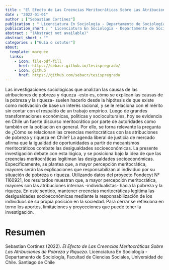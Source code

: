 ```yaml
---
title : "El Efecto de Las Creencias Meritocráticas Sobre Las Atribuciones de Pobreza y Riqueza"
date : "2022-01-01"
author : ["Sebastian Cortinez"]
publication : " Licenciatura En Sociología - Departamento de Sociología, Facultad de Ciencias Sociales, Universidad de Chile. Santiago de Chile"
publication_short : " Licenciatura En Sociología - Departamento de Sociología, Facultad de Ciencias Sociales, Universidad de Chile. Santiago de Chile"
abstract : "(Abstract not available)"
abstract_short : ""
categories : ["Guía o cotutor"]
about:
  template: marquee
  links:
    - icon: file-pdf-fill
      href: https://sebacr.github.io/tesispregrado/
    - icon: github
      href: https://github.com/sebacr/tesispregrado
---
```

Las investigaciones sociológicas que analizan las causas de las atribuciones de pobreza y riqueza -esto es, cómo se explican las causas de la pobreza y la riqueza- suelen hacerlo desde la hipótesis de que existe como motivación de base un interés racional, y se le relaciona con el mérito sin contar con el respaldo de un trabajo empírico. Luego de grandes transformaciones económicas, políticas y socioculturales, hoy se evidencia en Chile un fuerte discurso meritocrático por parte de autoridades como también en la población en general. Por ello, se torna relevante la pregunta de ¿Cómo se relacionan las creencias meritocráticas con las atribuciones de pobreza y riqueza en Chile? La agenda liberal de justicia de mercado afirma que la igualdad de oportunidades a partir de mecanismos meritocráticos combate las desigualdades socioeconómicas. La presente investigación debate con esta lógica, y se posiciona bajo la idea de que las creencias meritocráticas legitiman las desigualdades socioeconómicas. Específicamente, se plantea que, a mayor percepción meritocrática, mayores serán las explicaciones que responsabilizan al individuo por su situación de pobreza o riqueza. Utilizando datos del proyecto Fondecyt N° 1160921, los resultados muestran que, a mayor percepción meritocrática, mayores son las atribuciones internas -individualistas- hacia la pobreza y la riqueza. En este sentido, mantener creencias meritocráticas legitima las desigualdades socioeconómicas mediante la responsabilización de los individuos de su propia posición en la sociedad. Para cerrar se reflexiona en torno los aportes, limitaciones y proyecciones que puede tener la investigación.

# Resumen


::: {.callout-note title="How to cite this work"}

Sebastian Cortinez (2022). *El Efecto de Las Creencias Meritocráticas Sobre Las Atribuciones de Pobreza y Riqueza*.  Licenciatura En Sociología - Departamento de Sociología, Facultad de Ciencias Sociales, Universidad de Chile. Santiago de Chile

:::

